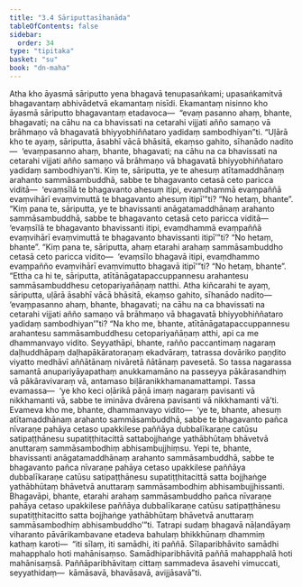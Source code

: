 ```yaml
---
title: "3.4 Sāriputtasīhanāda"
tableOfContents: false
sidebar:
  order: 34
type: "tipitaka"
basket: "su"
book: "dn-maha"
---
```



<DynamicBreadcrumb />

<Division number="145" book="dn-maha" bookNo="7" page="69">

<Paragraph number="291" book="dn-maha">
Atha kho āyasmā sāriputto yena bhagavā tenupasaṅkami; upasaṅkamitvā bhagavantaṃ abhivādetvā ekamantaṃ nisīdi. Ekamantaṃ nisinno kho āyasmā sāriputto bhagavantaṃ etadavoca—  “evaṃ pasanno ahaṃ, bhante, bhagavati; na cāhu na ca bhavissati na cetarahi vijjati añño samaṇo vā brāhmaṇo vā bhagavatā bhiyyobhiññataro yadidaṃ sambodhiyan”ti. “Uḷārā kho te ayaṃ, sāriputta, āsabhī vācā bhāsitā, ekaṃso gahito, sīhanādo nadito—  ‘evaṃpasanno ahaṃ, bhante, bhagavati; na cāhu na ca bhavissati na cetarahi vijjati añño samaṇo vā brāhmaṇo vā bhagavatā bhiyyobhiññataro yadidaṃ sambodhiyan’ti.
</Paragraph>

<Paragraph number="292" book="dn-maha">
Kiṃ te, sāriputta, ye te ahesuṃ atītamaddhānaṃ arahanto sammāsambuddhā, sabbe te bhagavanto cetasā ceto paricca viditā—  ‘evaṃsīlā te bhagavanto ahesuṃ itipi, evaṃdhammā evaṃpaññā evaṃvihārī evaṃvimuttā te bhagavanto ahesuṃ itipī’”ti? “No hetaṃ, bhante”.
</Paragraph>

<Paragraph number="293" book="dn-maha">
“Kiṃ pana te, sāriputta, ye te bhavissanti anāgatamaddhānaṃ arahanto sammāsambuddhā, sabbe te bhagavanto cetasā ceto paricca viditā—  ‘evaṃsīlā te bhagavanto bhavissanti itipi, evaṃdhammā evaṃpaññā evaṃvihārī evaṃvimuttā te bhagavanto bhavissanti itipī’”ti? “No hetaṃ, bhante”.
</Paragraph>

<Paragraph number="294" book="dn-maha">
“Kiṃ pana te, sāriputta, ahaṃ etarahi arahaṃ sammāsambuddho cetasā ceto paricca vidito—  ‘evaṃsīlo bhagavā itipi, evaṃdhammo evaṃpañño evaṃvihārī evaṃvimutto bhagavā itipī’”ti? “No hetaṃ, bhante”.
</Paragraph>

<Paragraph number="295" book="dn-maha">
“Ettha ca hi te, sāriputta, atītānāgatapaccuppannesu arahantesu sammāsambuddhesu cetopariyañāṇaṃ natthi. Atha kiñcarahi te ayaṃ, sāriputta, uḷārā āsabhī vācā bhāsitā, ekaṃso gahito, sīhanādo nadito—  ‘evaṃpasanno ahaṃ, bhante, bhagavati; na cāhu na ca bhavissati na cetarahi vijjati añño samaṇo vā brāhmaṇo vā bhagavatā bhiyyobhiññataro yadidaṃ sambodhiyan’”ti?
</Paragraph>

</Division>
<Division number="146" book="dn-maha" bookNo="7" page="70">

<Paragraph number="296" book="dn-maha">
“Na kho me, bhante, atītānāgatapaccuppannesu arahantesu sammāsambuddhesu cetopariyañāṇaṃ atthi, api ca me dhammanvayo vidito. Seyyathāpi, bhante, rañño paccantimaṃ nagaraṃ daḷhuddhāpaṃ daḷhapākāratoraṇaṃ ekadvāraṃ, tatrassa dovāriko paṇḍito viyatto medhāvī aññātānaṃ nivāretā ñātānaṃ pavesetā. So tassa nagarassa samantā anupariyāyapathaṃ anukkamamāno na passeyya pākārasandhiṃ vā pākāravivaraṃ vā, antamaso biḷāranikkhamanamattampi. Tassa evamassa—  ‘ye kho keci oḷārikā pāṇā imaṃ nagaraṃ pavisanti vā nikkhamanti vā, sabbe te imināva dvārena pavisanti vā nikkhamanti vā’ti. Evameva kho me, bhante, dhammanvayo vidito—  ‘ye te, bhante, ahesuṃ atītamaddhānaṃ arahanto sammāsambuddhā, sabbe te bhagavanto pañca nīvaraṇe pahāya cetaso upakkilese paññāya dubbalīkaraṇe catūsu satipaṭṭhānesu supatiṭṭhitacittā sattabojjhaṅge yathābhūtaṃ bhāvetvā anuttaraṃ sammāsambodhiṃ abhisambujjhiṃsu. Yepi te, bhante, bhavissanti anāgatamaddhānaṃ arahanto sammāsambuddhā, sabbe te bhagavanto pañca nīvaraṇe pahāya cetaso upakkilese paññāya dubbalīkaraṇe catūsu satipaṭṭhānesu supatiṭṭhitacittā satta bojjhaṅge yathābhūtaṃ bhāvetvā anuttaraṃ sammāsambodhiṃ abhisambujjhissanti. Bhagavāpi, bhante, etarahi arahaṃ sammāsambuddho pañca nīvaraṇe pahāya cetaso upakkilese paññāya dubbalīkaraṇe catūsu satipaṭṭhānesu supatiṭṭhitacitto satta bojjhaṅge yathābhūtaṃ bhāvetvā anuttaraṃ sammāsambodhiṃ abhisambuddho’”ti.
</Paragraph>

</Division>
<Division number="147" book="dn-maha" bookNo="7" page="71">

<Paragraph number="297" book="dn-maha">
Tatrapi sudaṃ bhagavā nāḷandāyaṃ viharanto pāvārikambavane etadeva bahulaṃ bhikkhūnaṃ dhammiṃ kathaṃ karoti—  “iti sīlaṃ, iti samādhi, iti paññā. Sīlaparibhāvito samādhi mahapphalo hoti mahānisaṃso. Samādhiparibhāvitā paññā mahapphalā hoti mahānisaṃsā. Paññāparibhāvitaṃ cittaṃ sammadeva āsavehi vimuccati, seyyathidaṃ—  kāmāsavā, bhavāsavā, avijjāsavā”ti.
</Paragraph>
</Division>